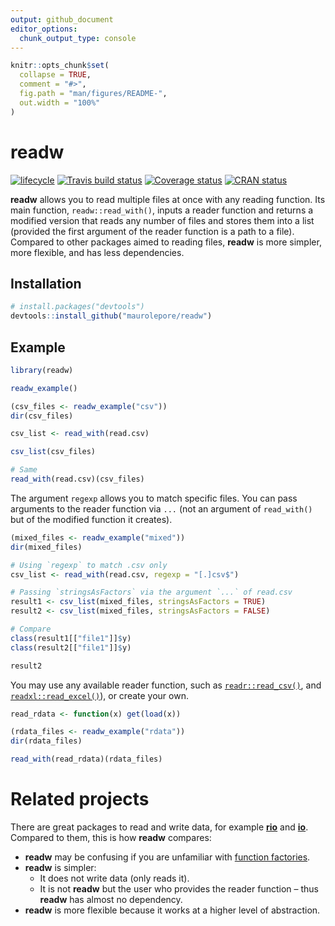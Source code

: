 ```yaml
---
output: github_document
editor_options: 
  chunk_output_type: console
---
```


<!-- README.md is generated from README.Rmd. Please edit that file -->

```r
knitr::opts_chunk$set(
  collapse = TRUE,
  comment = "#>",
  fig.path = "man/figures/README-",
  out.width = "100%"
)
```

# readw

[![lifecycle](https://img.shields.io/badge/lifecycle-experimental-orange.svg)](https://www.tidyverse.org/lifecycle/#experimental)
[![Travis build status](https://travis-ci.org/maurolepore/readw.svg?branch=master)](https://travis-ci.org/maurolepore/readw)
[![Coverage status](https://coveralls.io/repos/github/maurolepore/readw/badge.svg)](https://coveralls.io/r/maurolepore/readw?branch=master)
[![CRAN status](https://www.r-pkg.org/badges/version/readw)](https://cran.r-project.org/package=readw)

__readw__ allows you to read multiple files at once with any reading function. Its main function, `readw::read_with()`, inputs a reader function and returns a modified version that reads any number of files and stores them into a list (provided the first argument of the reader function is a path to a file). Compared to other packages aimed to reading files, __readw__ is more simpler, more flexible, and has less dependencies.

## Installation

``` r
# install.packages("devtools")
devtools::install_github("maurolepore/readw")
```

## Example

```r
library(readw)

readw_example()

(csv_files <- readw_example("csv"))
dir(csv_files)

csv_list <- read_with(read.csv)

csv_list(csv_files)

# Same
read_with(read.csv)(csv_files)
```

The argument `regexp` allows you to match specific files. You can pass arguments to the reader function via `...` (not an argument of `read_with()` but of the modified function it creates).

```r
(mixed_files <- readw_example("mixed"))
dir(mixed_files)

# Using `regexp` to match .csv only
csv_list <- read_with(read.csv, regexp = "[.]csv$")

# Passing `stringsAsFactors` via the argument `...` of read.csv
result1 <- csv_list(mixed_files, stringsAsFactors = TRUE)
result2 <- csv_list(mixed_files, stringsAsFactors = FALSE)

# Compare
class(result1[["file1"]]$y)
class(result2[["file1"]]$y)

result2
```

You may use any available reader function, such as [`readr::read_csv()`](https://CRAN.R-project.org/package=readr), and  [`readxl::read_excel()`]( https://CRAN.R-project.org/package=readxl )), or create your own.

```r
read_rdata <- function(x) get(load(x))

(rdata_files <- readw_example("rdata"))
dir(rdata_files)

read_with(read_rdata)(rdata_files)
```

# Related projects

There are great packages to read and write data, for example [__rio__](https://CRAN.R-project.org/package=rio) and [__io__](https://CRAN.R-project.org/package=io). Compared to them, this is how __readw__ compares:

* __readw__ may be confusing if you are unfamiliar with [function factories](https://adv-r.hadley.nz/function-factories.html). 
* __readw__ is simpler:
    * It does not write data (only reads it).
    * It is not __readw__ but the user who provides the reader function -- thus __readw__ has almost no dependency.
* __readw__ is more flexible because it works at a higher level of abstraction.
